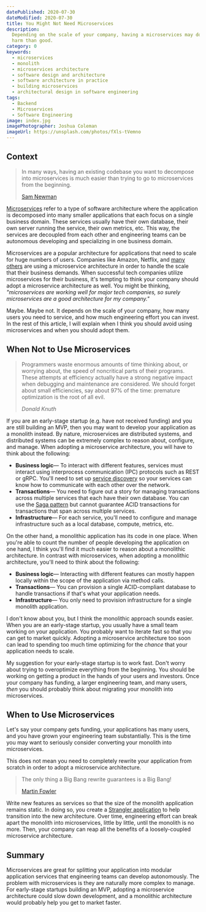 ```yaml
---
datePublished: 2020-07-30
dateModified: 2020-07-30
title: You Might Not Need Microservices
description:
  Depending on the scale of your company, having a microservices may do more
  harm than good.
category: 0
keywords:
  - microservices
  - monolith
  - microservices architecture
  - software design and architecture
  - software architecture in practice
  - building microservices
  - architectural design in software engineering
tags:
  - Backend
  - Microservices
  - Software Engineering
image: index.jpg
imagePhotographer: Joshua Coleman
imageUrl: https://unsplash.com/photos/fXls-tVemno
---
```


## Context

> In many ways, having an existing codebase you want to decompose into
> microservices is much easier than trying to go to microservices from the
> beginning.
>
> [Sam Newman](https://twitter.com/samnewman)

[Microservices](https://microservices.io/) refer to a type of software
architecture where the application is decomposed into many smaller applications
that each focus on a single business domain. These services usually have their
own database, their own server running the service, their own metrics, etc. This
way, the services are decoupled from each other and engineering teams can be
autonomous developing and specializing in one business domain.

Microservices are a popular architecture for applications that need to scale for
huge numbers of users. Companies like Amazon, Netflix, and
[many others](https://microservices.io/articles/whoisusingmicroservices.html)
are using a microservice architecture in order to handle the scale that their
business demands. When successful tech companies utilize microservices for their
business, it's tempting to think your company should adopt a microservice
architecture as well. You might be thinking, _"microservices are working well
for major tech companies, so surely microservices are a good architecture for my
company."_

Maybe. Maybe not. It depends on the scale of your company, how many users you
need to service, and how much engineering effort you can invest. In the rest of
this article, I will explain when I think you should avoid using microservices
and when you should adopt them.

## When Not to Use Microservices

> Programmers waste enormous amounts of time thinking about, or worrying about,
> the speed of noncritical parts of their programs. These attempts at efficiency
> actually have a strong negative impact when debugging and maintenance are
> considered. We should forget about small efficiencies, say about 97% of the
> time: premature optimization is the root of all evil.
>
> _Donald Knuth_

If you are an early-stage startup (e.g. have not received funding) and you are
still building an MVP, then you may want to develop your application as a
monolith instead. By nature, microservices are distributed systems, and
distributed systems can be extremely complex to reason about, configure, and
manage. When adopting a microservice architecture, you will have to think about
the following:

- **Business logic**— To interact with different features, services must
  interact using interprocess communication (IPC) protocols such as REST or
  gRPC. You'll need to set up
  [service discovery](https://microservices.io/patterns/server-side-discovery.html)
  so your services can know how to communicate with each other over the network.
- **Transactions**— You need to figure out a story for managing transactions
  across multiple services that each have their own database. You can use the
  [Saga pattern](https://microservices.io/patterns/data/saga.html) but cannot
  guarantee ACID transactions for transactions that span across multiple
  services.
- **Infrastructure**— For each service, you'll need to configure and manage
  infrastructure such as a local database, compute, metrics, etc.

On the other hand, a monolithic application has its code in one place. When
you're able to count the number of people developing the application on one
hand, I think you'll find it much easier to reason about a monolithic
architecture. In contrast with microservices, when adopting a monolithic
architecture, you'll need to think about the following:

- **Business logic**— Interacting with different features can mostly happen
  locally within the scope of the application via method calls.
- **Transactions**— You can provision a single ACID-compliant database to handle
  transactions if that's what your application needs.
- **Infrastructure**— You only need to provision infrastructure for a single
  monolith application.

I don't know about you, but I think the monolithic approach sounds easier. When
you are an early-stage startup, you usually have a small team working on your
application. You probably want to iterate fast so that you can get to market
quickly. Adopting a microservice architecture too soon can lead to spending too
much time optimizing for the _chance_ that your application needs to scale.

My suggestion for your early-stage startup is to work fast. Don't worry about
trying to overoptimize everything from the beginning. You should be working on
getting a product in the hands of your users and investors. Once your company
has funding, a larger engineering team, and many users, _then_ you should
probably think about migrating your monolith into microservices.

## When to Use Microservices

Let's say your company gets funding, your applications has many users, and you
have grown your engineering team substantially. This is the time you may want to
seriously consider converting your monolith into microservices.

This does not mean you need to completely rewrite your application from scratch
in order to adopt a microservice architecture.

> The only thing a Big Bang rewrite guarantees is a Big Bang!
>
> [Martin Fowler](https://twitter.com/martinfowler)

Write new features as services so that the size of the monolith application
remains static. In doing so, you create a
[Strangler application](https://docs.microsoft.com/en-us/azure/architecture/patterns/strangler)
to help transition into the new architecture. Over time, engineering effort can
break apart the monolith into microservices, little by little, until the
monolith is no more. Then, your company can reap all the benefits of a
loosely-coupled microservice architecture.

## Summary

Microservices are great for splitting your application into modular application
services that engineering teams can develop autonomously. The problem with
microservices is they are naturally more complex to manage. For early-stage
startups building an MVP, adopting a microservice architecture could slow down
development, and a monolithic architecture would probably help you get to market
faster.
